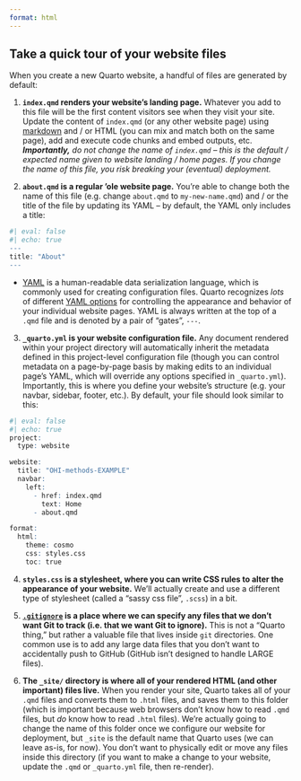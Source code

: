 ```yaml
---
format: html
---
```


::: {.callout-note collapse=true}
## Take a quick tour of your website files

When you create a new Quarto website, a handful of files are generated by default:

1. **`index.qmd` renders your website's landing page.** Whatever you add to this file will be the first content visitors see when they visit your site. Update the content of `index.qmd` (or any other website page) using [markdown](https://quarto.org/docs/authoring/markdown-basics.html) and / or HTML (you can mix and match both on the same page), add and execute code chunks and embed outputs, etc. ***Importantly,** do not change the name of `index.qmd` -- this is the default / expected name given to website landing / home pages. If you change the name of this file, you risk breaking your (eventual) deployment.*

2. **`about.qmd` is a regular 'ole website page.** You're able to change both the name of this file (e.g. change `about.qmd` to `my-new-name.qmd`) and / or the title of the file by updating its YAML -- by default, the YAML only includes a title:

```r
#| eval: false
#| echo: true
---
title: "About"
---
```

- [YAML](https://en.wikipedia.org/wiki/YAML) is a human-readable data serialization language, which is commonly used for creating configuration files. Quarto recognizes *lots* of different [YAML options](https://quarto.org/docs/reference/formats/html.html) for controlling the appearance and behavior of your individual website pages. YAML is always written at the top of a `.qmd` file and is denoted by a pair of "gates", `---`. 

3. **`_quarto.yml` is your website configuration file.** Any document rendered within your project directory will automatically inherit the metadata defined in this project-level configuration file (though you can control metadata on a page-by-page basis by making edits to an individual page's YAML, which will override any options specified in `_quarto.yml`). Importantly, this is where you define your website's structure (e.g. your navbar, sidebar, footer, etc.). By default, your file should look similar to this: 

```r
#| eval: false
#| echo: true
project: 
  type: website

website:
  title: "OHI-methods-EXAMPLE"
  navbar:
    left:
      - href: index.qmd
        text: Home
      - about.qmd

format:
  html:
    theme: cosmo
    css: styles.css
    toc: true
```

4. **`styles.css` is a stylesheet, where you can write CSS rules to alter the appearance of your website.** We'll actually create and use a different type of stylesheet (called a "sassy css file", `.scss`) in a bit.

5. **[`.gitignore`](https://git-scm.com/docs/gitignore#:~:text=A%20gitignore%20file%20specifies%20intentionally,gitignore%20file%20specifies%20a%20pattern.) is a place where we can specify any files that we don't want Git to track (i.e. that we want Git to ignore).** This is not a "Quarto thing," but rather a valuable file that lives inside `git` directories. One common use is to add any large data files that you don't want to accidentally push to GitHub (GitHub isn't designed to handle LARGE files).

6. **The `_site/` directory is where all of your rendered HTML (and other important) files live.** When you render your site, Quarto takes all of your `.qmd` files and converts them to `.html` files, and saves them to this folder (which is important because web browsers don't know how to read `.qmd` files, but *do* know how to read `.html` files). We're actually going to change the name of this folder once we configure our website for deployment, but `_site` is the default name that Quarto uses (we can leave as-is, for now). You don't want to physically edit or move any files inside this directory (if you want to make a change to your website, update the `.qmd` or `_quarto.yml` file, then re-render).

:::